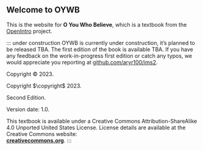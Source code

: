 ::: welcome
::: {.content-visible when-format="html"}
# Welcome to OYWB {.unnumbered}
:::

\chapter*{}

\vfill

::: {.content-visible when-format="html"}
This is the website for **O You Who Believe**, which is a textbook from the [OpenIntro](https://www.openintro.org/) project.

::: under construction
OYWB is currently under construction, it's planned to be released TBA. The first edition of the book is available TBA. If you have any feedback on the work-in-progress first edition or catch any typos, we would appreciate you reporting at [github.com/aryr100/ims2](https://github.com/aryr100/ims2).
:::
:::

```{=html}
<!--
The book will always be available for free here. It is also available in PDF (for free or for the amount you choose to contribute) on Leanpub and in black and white paperback for purchase for $20.
<br><br>
<a href="https://leanpub.com/imstat" target="_blank"><img src="images/_icons/file.png" width="30px">&nbsp;<strong>Download PDF</strong></a>
<br>
<a href="https://www.openintro.org/go?id=ims1_bw_pb&referrer=/book/ims/online"><img src="images/_icons/book.png" width="30px">&nbsp;<strong>Purchase paperback</strong></a>
<br><br>
---
<br><br>
-->
```
::: {.content-visible when-format="html"}
Copyright © 2023.
:::

::: {.content-hidden unless-format="pdf"}
Copyright $\copyright$ 2023.
:::

Second Edition.

Version date: 1.0.

This textbook is available under a Creative Commons Attribution-ShareAlike 4.0 Unported United States License.
License details are available at the Creative Commons website:\
[**creativecommons.org**](https://www.openintro.org/go/?id=creativecommons_org&referrer=ims1_pdf).
:::
